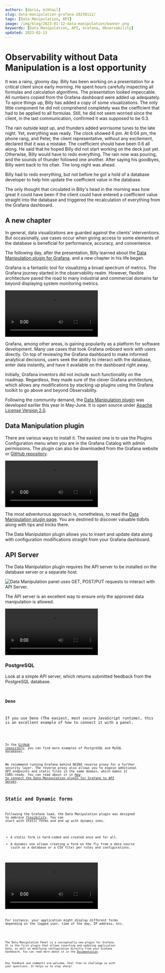 ```yaml
---
authors: [daria, mikhail]
slug: data-manipulation-grafana-20230112/
tags: [Data Manipulation, API]
image: /img/blog/2023-01-12-data-manipulation/banner.png
keywords: [Data Manipulation, API, Grafana, Observability]
updated: 2023-02-13
---
```



# Observability without Data Manipulation is a lost opportunity

It was a rainy, gloomy day. Billy has been working on a presentation for a critical client since early morning. He spent hours carefully inspecting all formulas and calculation algorithms. The presentation looked impeccable. All numbers copied from the Grafana dashboard were added up adequately. To spice things up, Billy has added a copy of some visualizations. The only little component he did not comprehend completely was the coefficient that had to be applied to all formulas. Still, he did not seem worried since the client, in the last communication, confirmed it was supposed to be 0.3.

<!--truncate-->

The rain outside kept up, and thunders added worrisome tunes to the late night. Yet, everything was ready. The clock showed 6 pm.
At 6:04 pm, the phone rang, and Peter, the client representative, without any excitement, declared that it was a mistake. The coefficient should have been 0.6 all along. He said that he hoped Billy did not start working on the deck just yet. Otherwise, Billy would have to redo everything. The rain now was pouring, and the sounds of thunder followed one another. After saying his goodbyes, Billy went back to his chair. The long night was ahead.

Billy had to redo everything, but not before he got a hold of a database developer to help him update the coefficient value in the database.

The only thought that circulated in Billy's head in the morning was how great it could have been if the client could have entered a coefficient value straight into the database and triggered the recalculation of everything from the Grafana dashboard.

## A new chapter

In general, data visualizations are guarded against the clients' interventions. But occasionally, use cases occur when giving access to some elements of the database is beneficial for performance, accuracy, and convenience.

The following day, after the presentation, Billy learned about the [Data Manipulation plugin for Grafana](/plugins/volkovlabs-form-panel), and a new chapter in his life began.

Grafana is a fantastic tool for visualizing a broad spectrum of metrics. The Grafana journey started in the observability realm. However, flexible architecture paved the road to many industrial and commercial domains far beyond displaying system monitoring metrics.

<Video
  src="https://www.youtube.com/embed/HNCKbGfAU0Q"
  title="How to create your Business Grafana dashboard."
/>

Grafana, among other areas, is gaining popularity as a platform for software development. Many use cases that took Grafana onboard work with users directly. On top of reviewing the Grafana dashboard to make informed analytical decisions, users seek the ability to interact with the database, enter data instantly, and have it available on the dashboard right away.

Initially, Grafana inventors did not include such functionality on the roadmap. Regardless, they made sure of the clever Grafana architecture, which allows any modifications by stacking up plugins using the Grafana toolkit to go above and beyond Observability.

Following the community demand, the [Data Manipulation plugin](/blog/data-manipulation-panel-plugin-for-grafana-97f9af2c67e0) was developed earlier this year in May-June. It is open source under [Apache License Version 2.0](https://github.com/volkovlabs/volkovlabs-form-panel/blob/main/LICENSE).

## Data Manipulation plugin

There are various ways to install it. The easiest one is to use the Plugins Configuration menu when you are in the Grafana Catalog with admin permissions. The plugin can also be downloaded from the Grafana website or [GitHub repository](https://github.com/VolkovLabs/volkovlabs-form-panel).

<Video
  src="https://www.youtube.com/embed/DXALVG8GijM"
  title="Manual data entering and User input into Dashboard."
/>

The most adventurous approach is, nonetheless, to read the [Data Manipulation plugin page](/plugins/volkovlabs-form-panel). You are destined to discover valuable tidbits along with tips and tricks there.

The Data Manipulation plugin allows you to insert and update data along with configuration modifications straight from your Grafana dashboard.

## API Server

The Data Manipulation plugin requires the API server to be installed on the database server or a separate host.

<Image
  title="Data Manipulation panel uses GET, POST/PUT requests to interact with API Server."
  src="/img/blog/2023-01-12-data-manipulation/form-api.png"
/>

The API server is an excellent way to ensure only the approved data manipulation is allowed.

<Video
  src="https://www.youtube.com/embed/SHN2S-dRIEM"
  title="API Node.js server and Deno Deploy."
/>

### PostgreSQL

Look at a simple API server, which returns submitted feedback from the PostgreSQL database.

<Code
  url="https://github.com/VolkovLabs/volkovlabs-form-panel/blob/main/server-pg/server.ts"
  language="js"
/>

### Deno

If you use Deno (The easiest, most secure JavaScript runtime), this is an excellent example of how to connect it with a panel.

<Code
  url="https://github.com/VolkovLabs/volkovlabs-form-panel/blob/main/server-deno/server.ts"
  language="js"
/>

In the [GitHub repository](https://github.com/VolkovLabs/volkovlabs-form-panel), you can find more examples of PostgreSQL and MySQL databases.

We recommend running Grafana behind NGINX reverse proxy for a further security layer. The reverse proxy also allows you to expose additional API endpoints and static files in the same domain, which makes it CORS-ready. You can read about it in [How to connect the Data Manipulation plugin for Grafana to API Server](/blog/how-to-connect-the-data-manipulation-plugin-for-grafana-to-api-server-1abe5f60c904).

## Static and Dynamic forms

Following the Grafana lead, the Data Manipulation plugin was designed to embrace [flexibility](/plugins/volkovlabs-form-panel/code). You can start with static forms and end up with dynamic ones.

- A static form is hard-coded and created once and for all.
- A dynamic one allows creating a form on the fly from a data source (such as a database or a CSV file) per rules and configurations.

<Video
  src="https://www.youtube.com/embed/RSVH1bSBNl8"
  title="Static and dynamic interface elements of the Data Manipulation plugin."
/>

For instance, your application might display different forms depending on the logged user, time of the day, IP address, etc.

<Code
  url="https://github.com/VolkovLabs/volkovlabs.io/blob/main/docs/volkovlabs-form-panel/dynamic-elements.js"
  language="js"
/>

The Data Manipulation Panel is a conceptually new plugin for Grafana. It is the first plugin that allows inserting and updating application data, as well as modifying configuration directly from your Grafana dashboard. You can read more about it in the [Documentation](/plugins/volkovlabs-form-panel).

Any feedback and comments are welcome. Feel free to challenge us with your questions. It helps us to stay sharp!
